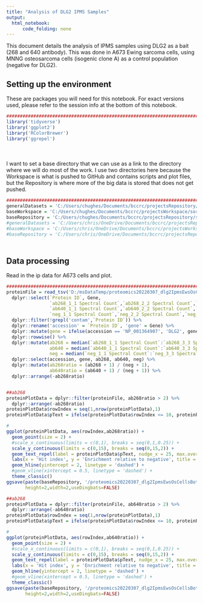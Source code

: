 ```yaml
---
title: "Analysis of DLG2 IPMS Samples"
output:
  html_notebook:
      code_folding: none
---
```


This document details the analysis of IPMS samples using DLG2 as a bait (268 and 640 antibody). This was done in A673 Ewing sarcoma cells, using MNNG osteosarcoma cells (isogenic clone A) as a control population (negative for DLG2).

## Setting up the environment

These are packages you will need for this notebook. For exact versions used, please refer to the session info at the bottom of this notebook.

```r
##########################################################################################
library('tidyverse')
library('ggplot2')
library('RColorBrewer')
library('ggrepel')
```

<div style="margin-bottom:50px;"></div>

I want to set a base directory that we can use as a link to the directory where we will do most of the work. I use two directories here because the Workspace is what is pushed to GitHub and contains scripts and plot files, but the Repository is where more of the big data is stored that does not get pushed.

```r
##########################################################################################
generalDatasets = 'C:/Users/chughes/Documents/bccrc/projectsRepository/generalDatasets'
baseWorkspace = 'C:/Users/chughes/Documents/bccrc/projectsWorkspace/sorensenLab/relatedToDlg2'
baseRepository = 'C:/Users/chughes/Documents/bccrc/projectsRepository/sorensenLab/relatedToDlg2'
#generalDatasets = 'C:/Users/chris/OneDrive/Documents/bccrc/projectsRepository/generalDatasets'
#baseWorkspace = 'C:/Users/chris/OneDrive/Documents/bccrc/projectsWorkspace/sorensenLab/relatedToDlg2'
#baseRepository = 'C:/Users/chris/OneDrive/Documents/bccrc/projectsRepository/sorensenLab/relatedToDlg2'
```

<div style="margin-bottom:50px;"></div>

## Data processing

Read in the ip data for A673 cells and plot.

```r
##########################################################################################
proteinFile = read_tsv('D:/msDataTemp/proteomics20220307_dlg2IpmsEwsOsCellsBothAntibodies/fragpipeAnalysis/combined_protein.tsv') %>%
  dplyr::select(`Protein ID`, Gene,
                `ab268_1_1 Spectral Count`,`ab268_2_2 Spectral Count`,`ab268_3_3 Spectral Count`,
                `ab640_1_1 Spectral Count`,`ab640_2_2 Spectral Count`,`ab640_3_3 Spectral Count`,
                `neg_1_1 Spectral Count`,`neg_2_2 Spectral Count`,`neg_3_3 Spectral Count`) %>%
  dplyr::filter(!grepl('contam',`Protein ID`)) %>%
  dplyr::rename('accession' = `Protein ID`, 'gene' = Gene) %>%
  dplyr::mutate(gene = ifelse(accession == 'NP_001364907', 'DLG2', gene)) %>%
  dplyr::rowwise() %>%
  dplyr::mutate(ab268 = median(`ab268_1_1 Spectral Count`:`ab268_3_3 Spectral Count`),
                ab640 = median(`ab640_1_1 Spectral Count`:`ab640_3_3 Spectral Count`),
                neg = median(`neg_1_1 Spectral Count`:`neg_3_3 Spectral Count`)) %>%
  dplyr::select(accession, gene, ab268, ab640, neg) %>%
  dplyr::mutate(ab268ratio = (ab268 + 1) / (neg + 1),
                ab640ratio = (ab640 + 1) / (neg + 1)) %>%
  dplyr::arrange(-ab268ratio)


##ab268
proteinPlotData = dplyr::filter(proteinFile, ab268ratio > 2) %>%
  dplyr::arrange(-ab268ratio)
proteinPlotData$rowIndex = seq(1,nrow(proteinPlotData),1)
proteinPlotData$pText = ifelse(proteinPlotData$rowIndex <= 10, proteinPlotData$gene, '')

#
ggplot(proteinPlotData, aes(rowIndex,ab268ratio)) +
  geom_point(size = 2) +
  #scale_x_continuous(limits = c(0,1), breaks = seq(0,1,0.25)) +
  scale_y_continuous(limits = c(0,15), breaks = seq(0,15,2)) +
  geom_text_repel(label = proteinPlotData$pText, nudge_x = 25, max.overlaps = 1000) +
  labs(x = 'Hit index', y = 'Enrichment relative to negative', title = 'ab268') +
  geom_hline(yintercept = 2, linetype = 'dashed') +
  #geom_vline(xintercept = 0.5, linetype = 'dashed') +
  theme_classic()
ggsave(paste(baseRepository, '/proteomics20220307_dlg2IpmsEwsOsCellsBothAntibodies/scatter_dlg2IpmsAb268.pdf',sep=''),
       height=2,width=2,useDingbats=FALSE)

##ab268
proteinPlotData = dplyr::filter(proteinFile, ab640ratio > 2) %>%
  dplyr::arrange(-ab640ratio)
proteinPlotData$rowIndex = seq(1,nrow(proteinPlotData),1)
proteinPlotData$pText = ifelse(proteinPlotData$rowIndex <= 10, proteinPlotData$gene, '')

#
ggplot(proteinPlotData, aes(rowIndex,ab640ratio)) +
  geom_point(size = 2) +
  #scale_x_continuous(limits = c(0,1), breaks = seq(0,1,0.25)) +
  scale_y_continuous(limits = c(0,15), breaks = seq(0,15,2)) +
  geom_text_repel(label = proteinPlotData$pText, nudge_x = 25, max.overlaps = 1000) +
  labs(x = 'Hit index', y = 'Enrichment relative to negative', title = 'ab640') +
  geom_hline(yintercept = 2, linetype = 'dashed') +
  #geom_vline(xintercept = 0.5, linetype = 'dashed') +
  theme_classic()
ggsave(paste(baseRepository, '/proteomics20220307_dlg2IpmsEwsOsCellsBothAntibodies/scatter_dlg2IpmsAb640.pdf',sep=''),
       height=2,width=2,useDingbats=FALSE)
```
